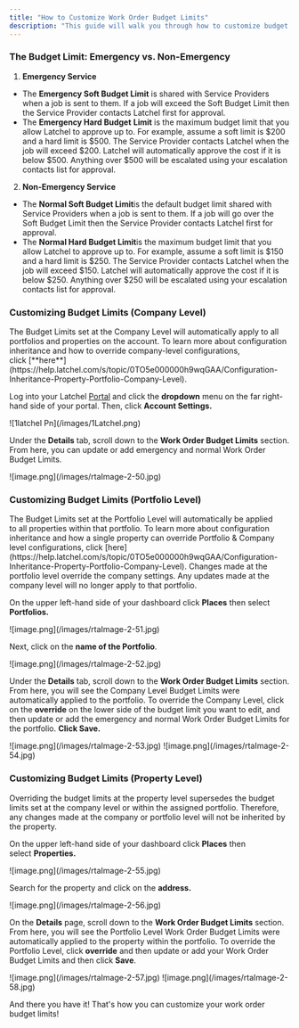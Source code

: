 ```yaml
---
title: "How to Customize Work Order Budget Limits"
description: "This guide will walk you through how to customize budget limits for work orders in your Latchel account. Setting clear budget thresholds helps ensure that service providers are authorized to complete necessary work without delays, while also keeping costs aligned with your property management policies. Whether you're updating limits for a specific property or applying changes across your portfolio, this guide covers everything you need to know."
---
```


### **The Budget Limit: Emergency vs. Non-Emergency**

1. **Emergency Service**

- The **Emergency Soft Budget Limit** is shared with Service Providers when a job is sent to them. If a job will exceed the Soft Budget Limit then the Service Provider contacts Latchel first for approval.
- The **Emergency Hard Budget** **Limit** is the maximum budget limit that you allow Latchel to approve up to. For example, assume a soft limit is \$200 and a hard limit is \$500. The Service Provider contacts Latchel when the job will exceed \$200. Latchel will automatically approve the cost if it is below \$500. Anything over \$500 will be escalated using your escalation contacts list for approval.

2. **Non-Emergency Service**

- The **Normal Soft Budget Limit**is the default budget limit shared with Service Providers when a job is sent to them. If a job will go over the Soft Budget Limit then the Service Provider contacts Latchel first for approval.
- The **Normal Hard Budget Limit**is the maximum budget limit that you allow Latchel to approve up to. For example, assume a soft limit is \$150 and a hard limit is \$250. The Service Provider contacts Latchel when the job will exceed \$150. Latchel will automatically approve the cost if it is below \$250. Anything over \$250 will be escalated using your escalation contacts list for approval.

### **Customizing Budget Limits (Company Level)**

<Note>
  The Budget Limits set at the Company Level will automatically apply to all portfolios and properties on the account. To learn more about configuration inheritance and how to override company-level configurations, click [**here**](https://help.latchel.com/s/topic/0TO5e000000h9wqGAA/Configuration-Inheritance-Property-Portfolio-Company-Level).
</Note>

Log into your Latchel [Portal](https://app.latchel.com/) and click the **dropdown** menu on the far right-hand side of your portal. Then, click **Account Settings.**

<Frame>
  ![1latchel Pn](/images/1Latchel.png)
</Frame>

Under the **Details** tab, scroll down to the **Work Order Budget Limits** section. From here, you can update or add emergency and normal Work Order Budget Limits.

<Frame>
  ![image.png](/images/rtaImage-2-50.jpg)
</Frame>

### **Customizing Budget Limits (Portfolio Level)** 

<Note>
  The Budget Limits set at the Portfolio Level will automatically be applied to all properties within that portfolio. To learn more about configuration inheritance and how a single property can override Portfolio & Company level configurations, click [here](https://help.latchel.com/s/topic/0TO5e000000h9wqGAA/Configuration-Inheritance-Property-Portfolio-Company-Level).
</Note>

<Warning>
  Changes made at the portfolio level override the company settings. Any updates made at the company level will no longer apply to that portfolio.
</Warning>

On the upper left-hand side of your dashboard click **Places** then select **Portfolios.**

<Frame>
  ![image.png](/images/rtaImage-2-51.jpg)
</Frame>

Next, click on the **name of the Portfolio**.

<Frame>
  ![image.png](/images/rtaImage-2-52.jpg)
</Frame>

Under the **Details** tab, scroll down to the **Work Order Budget Limits** section. From here, you will see the Company Level Budget Limits were automatically applied to the portfolio. To override the Company Level, click on the **override** on the lower side of the budget limit you want to edit, and then update or add the emergency and normal Work Order Budget Limits for the portfolio. ****Click Save.****

<Frame>
  ![image.png](/images/rtaImage-2-53.jpg)
</Frame>

<Frame>
  ![image.png](/images/rtaImage-2-54.jpg)
</Frame>

### **Customizing Budget Limits (Property Level)**

<Warning>
  Overriding the budget limits at the property level supersedes the budget limits set at the company level or within the assigned portfolio. Therefore, any changes made at the company or portfolio level will not be inherited by the property.
</Warning>

On the upper left-hand side of your dashboard click **Places** then select **Properties.**

<Frame>
  ![image.png](/images/rtaImage-2-55.jpg)
</Frame>

Search for the property and click on the **address.**

<Frame>
  ![image.png](/images/rtaImage-2-56.jpg)
</Frame>

On the **Details** page, scroll down to the **Work Order Budget Limits** section. From here, you will see the Portfolio Level Work Order Budget Limits were automatically applied to the property within the portfolio. To override the Portfolio Level, click **override** and then update or add your Work Order Budget Limits and then click **Save**.

<Frame>
  ![image.png](/images/rtaImage-2-57.jpg)
</Frame>

<Frame>
  ![image.png](/images/rtaImage-2-58.jpg)
</Frame>

And there you have it\! That's how you can customize your work order budget limits\!